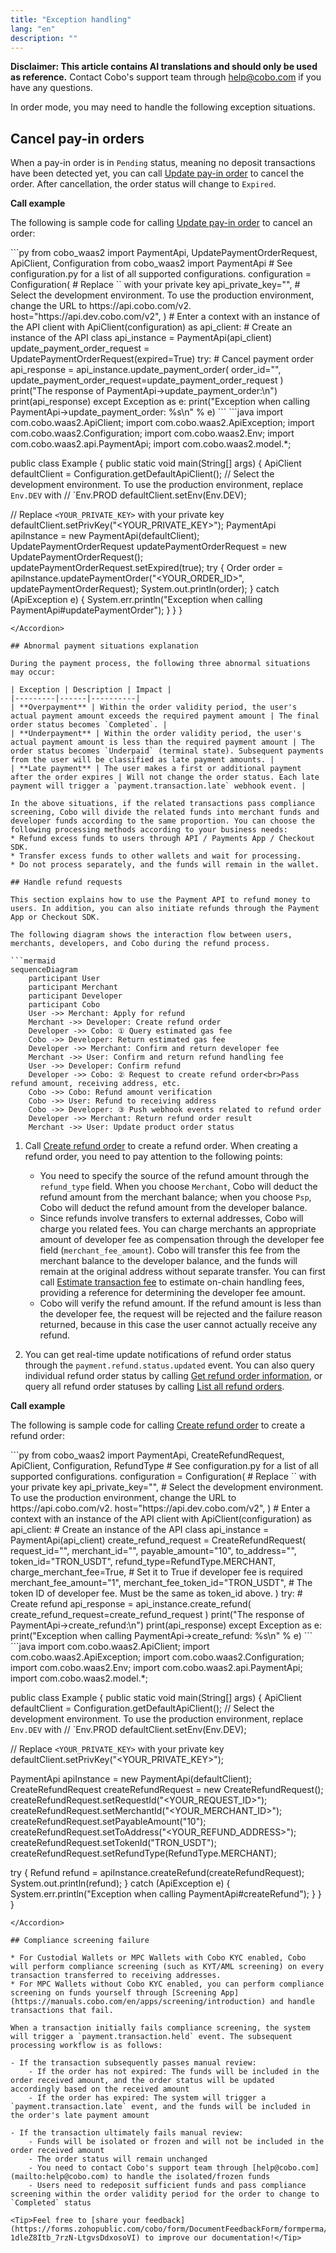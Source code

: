```yaml
---
title: "Exception handling"
lang: "en"
description: ""
---
```


<Note>**Disclaimer: This article contains AI translations and should only be used as reference.** Contact Cobo's support team through [help@cobo.com](mailto:help@cobo.com) if you have any questions.</Note>

In order mode, you may need to handle the following exception situations.

## Cancel pay-in orders

When a pay-in order is in `Pending` status, meaning no deposit transactions have been detected yet, you can call [Update pay-in order](/v2/api-references/payment/update-pay-in-order) to cancel the order. After cancellation, the order status will change to `Expired`.

**Call example**

The following is sample code for calling [Update pay-in order](/v2/api-references/payment/update-pay-in-order) to cancel an order:

<Accordion title="Sample code in Python">
```py
from cobo_waas2 import PaymentApi, UpdatePaymentOrderRequest, ApiClient, Configuration
from cobo_waas2 import PaymentApi
# See configuration.py for a list of all supported configurations.
configuration = Configuration(
  # Replace `<YOUR_PRIVATE_KEY>` with your private key
  api_private_key="<YOUR_PRIVATE_KEY>",
  # Select the development environment. To use the production environment, change the URL to https://api.cobo.com/v2.
  host="https://api.dev.cobo.com/v2",
)
# Enter a context with an instance of the API client
with ApiClient(configuration) as api_client:
  # Create an instance of the API class
  api_instance = PaymentApi(api_client)
  update_payment_order_request = UpdatePaymentOrderRequest(expired=True)
  try:
      # Cancel payment order
      api_response = api_instance.update_payment_order(
          order_id="<YOUR_ORDER_ID>",
          update_payment_order_request=update_payment_order_request
      )
      print("The response of PaymentApi->update_payment_order:\n")
      print(api_response)
  except Exception as e:
      print("Exception when calling PaymentApi->update_payment_order: %s\n" % e)
```
</Accordion>

<Accordion title="Sample code in Java">
```java
import com.cobo.waas2.ApiClient;
import com.cobo.waas2.ApiException;
import com.cobo.waas2.Configuration;
import com.cobo.waas2.Env;
import com.cobo.waas2.api.PaymentApi;
import com.cobo.waas2.model.*;

public class Example {
 public static void main(String[] args) {
   ApiClient defaultClient = Configuration.getDefaultApiClient();
   // Select the development environment. To use the production environment, replace `Env.DEV` with
   // `Env.PROD
   defaultClient.setEnv(Env.DEV);

   // Replace `<YOUR_PRIVATE_KEY>` with your private key
   defaultClient.setPrivKey("<YOUR_PRIVATE_KEY>");
   PaymentApi apiInstance = new PaymentApi(defaultClient);
   UpdatePaymentOrderRequest updatePaymentOrderRequest = new UpdatePaymentOrderRequest();
   updatePaymentOrderRequest.setExpired(true);
   try {
          Order order = apiInstance.updatePaymentOrder("<YOUR_ORDER_ID>", updatePaymentOrderRequest);
          System.out.println(order);
   } catch (ApiException e) {
     System.err.println("Exception when calling PaymentApi#updatePaymentOrder");
   }
 }
}
```
</Accordion>

## Abnormal payment situations explanation

During the payment process, the following three abnormal situations may occur:

| Exception | Description | Impact |
|---------|------|----------|
| **Overpayment** | Within the order validity period, the user's actual payment amount exceeds the required payment amount | The final order status becomes `Completed`. |
| **Underpayment** | Within the order validity period, the user's actual payment amount is less than the required payment amount | The order status becomes `Underpaid` (terminal state). Subsequent payments from the user will be classified as late payment amounts. |
| **Late payment** | The user makes a first or additional payment after the order expires | Will not change the order status. Each late payment will trigger a `payment.transaction.late` webhook event. |

In the above situations, if the related transactions pass compliance screening, Cobo will divide the related funds into merchant funds and developer funds according to the same proportion. You can choose the following processing methods according to your business needs:
* Refund excess funds to users through API / Payments App / Checkout SDK.
* Transfer excess funds to other wallets and wait for processing.
* Do not process separately, and the funds will remain in the wallet.

## Handle refund requests

This section explains how to use the Payment API to refund money to users. In addition, you can also initiate refunds through the Payment App or Checkout SDK.

The following diagram shows the interaction flow between users, merchants, developers, and Cobo during the refund process.

```mermaid
sequenceDiagram
    participant User
    participant Merchant
    participant Developer
    participant Cobo
    User ->> Merchant: Apply for refund
    Merchant ->> Developer: Create refund order
    Developer ->> Cobo: ① Query estimated gas fee
    Cobo ->> Developer: Return estimated gas fee
    Developer ->> Merchant: Confirm and return developer fee
    Merchant ->> User: Confirm and return refund handling fee
    User ->> Developer: Confirm refund
    Developer ->> Cobo: ② Request to create refund order<br>Pass refund amount, receiving address, etc.
    Cobo ->> Cobo: Refund amount verification
    Cobo ->> User: Refund to receiving address
    Cobo ->> Developer: ③ Push webhook events related to refund order
    Developer ->> Merchant: Return refund order result
    Merchant ->> User: Update product order status
```

1. Call [Create refund order](/v2/api-references/payment/create-refund-order) to create a refund order. When creating a refund order, you need to pay attention to the following points:

   - You need to specify the source of the refund amount through the `refund_type` field. When you choose `Merchant`, Cobo will deduct the refund amount from the merchant balance; when you choose `Psp`, Cobo will deduct the refund amount from the developer balance.
   - Since refunds involve transfers to external addresses, Cobo will charge you related fees. You can charge merchants an appropriate amount of developer fee as compensation through the developer fee field (`merchant_fee_amount`). Cobo will transfer this fee from the merchant balance to the developer balance, and the funds will remain at the original address without separate transfer. You can first call [Estimate transaction fee](/v2/api-references/transactions/estimate-transaction-fee) to estimate on-chain handling fees, providing a reference for determining the developer fee amount.
   - Cobo will verify the refund amount. If the refund amount is less than the developer fee, the request will be rejected and the failure reason returned, because in this case the user cannot actually receive any refund.

2. You can get real-time update notifications of refund order status through the `payment.refund.status.updated` event. You can also query individual refund order status by calling [Get refund order information](/v2/api-references/payment/get-refund-order-information), or query all refund order statuses by calling [List all refund orders](/v2/api-references/payment/list-all-refund-orders).

**Call example**

The following is sample code for calling [Create refund order](/v2/api-references/payment/create-refund-order) to create a refund order:

<Accordion title="Sample code in Python">
```py
from cobo_waas2 import PaymentApi, CreateRefundRequest, ApiClient, Configuration, RefundType
# See configuration.py for a list of all supported configurations.
configuration = Configuration(
  # Replace `<YOUR_PRIVATE_KEY>` with your private key
  api_private_key="<YOUR_PRIVATE_KEY>",
  # Select the development environment. To use the production environment, change the URL to https://api.cobo.com/v2.
  host="https://api.dev.cobo.com/v2",
)
# Enter a context with an instance of the API client
with ApiClient(configuration) as api_client:
   # Create an instance of the API class
   api_instance = PaymentApi(api_client)
   create_refund_request = CreateRefundRequest(
       request_id="<YOUR_REQUEST_ID>",
       merchant_id="<YOUR_MERCHANT_ID>",
       payable_amount="10",
       to_address="<YOUR_REFUND_ADDRESS>",
       token_id="TRON_USDT",
       refund_type=RefundType.MERCHANT,
       charge_merchant_fee=True, # Set it to True if developer fee is required
       merchant_fee_amount="1",
       merchant_fee_token_id="TRON_USDT", # The token ID of developer fee. Must be the same as token_id above.
   )
   try:
       # Create refund
       api_response = api_instance.create_refund(
           create_refund_request=create_refund_request
       )
       print("The response of PaymentApi->create_refund:\n")
       print(api_response)
   except Exception as e:
       print("Exception when calling PaymentApi->create_refund: %s\n" % e)
```
</Accordion>

<Accordion title="Sample code in Java">
```java
import com.cobo.waas2.ApiClient;
import com.cobo.waas2.ApiException;
import com.cobo.waas2.Configuration;
import com.cobo.waas2.Env;
import com.cobo.waas2.api.PaymentApi;
import com.cobo.waas2.model.*;

public class Example {
 public static void main(String[] args) {
   ApiClient defaultClient = Configuration.getDefaultApiClient();
   // Select the development environment. To use the production environment, replace `Env.DEV` with
   // `Env.PROD
   defaultClient.setEnv(Env.DEV);

   // Replace `<YOUR_PRIVATE_KEY>` with your private key
   defaultClient.setPrivKey("<YOUR_PRIVATE_KEY>");

   PaymentApi apiInstance = new PaymentApi(defaultClient);
   CreateRefundRequest createRefundRequest = new CreateRefundRequest();
   createRefundRequest.setRequestId("<YOUR_REQUEST_ID>");
   createRefundRequest.setMerchantId("<YOUR_MERCHANT_ID>");
   createRefundRequest.setPayableAmount("10");
   createRefundRequest.setToAddress("<YOUR_REFUND_ADDRESS>");
   createRefundRequest.setTokenId("TRON_USDT");
   createRefundRequest.setRefundType(RefundType.MERCHANT);

   try {
          Refund refund = apiInstance.createRefund(createRefundRequest);
          System.out.println(refund);
   } catch (ApiException e) {
     System.err.println("Exception when calling PaymentApi#createRefund");
   }
 }
}
```
</Accordion>

## Compliance screening failure

* For Custodial Wallets or MPC Wallets with Cobo KYC enabled, Cobo will perform compliance screening (such as KYT/AML screening) on every transaction transferred to receiving addresses.
* For MPC Wallets without Cobo KYC enabled, you can perform compliance screening on funds yourself through [Screening App](https://manuals.cobo.com/en/apps/screening/introduction) and handle transactions that fail.

When a transaction initially fails compliance screening, the system will trigger a `payment.transaction.held` event. The subsequent processing workflow is as follows:

- If the transaction subsequently passes manual review:
    - If the order has not expired: The funds will be included in the order received amount, and the order status will be updated accordingly based on the received amount
    - If the order has expired: The system will trigger a `payment.transaction.late` event, and the funds will be included in the order's late payment amount

- If the transaction ultimately fails manual review:
    - Funds will be isolated or frozen and will not be included in the order received amount
    - The order status will remain unchanged
    - You need to contact Cobo's support team through [help@cobo.com](mailto:help@cobo.com) to handle the isolated/frozen funds
    - Users need to redeposit sufficient funds and pass compliance screening within the order validity period for the order to change to `Completed` status

<Tip>Feel free to [share your feedback](https://forms.zohopublic.com/cobo/form/DocumentFeedbackForm/formperma/QvLOhxJv1_JMsJ-1dleZ8Itb_7rzN-LtgvsDdxosoVI) to improve our documentation!</Tip>